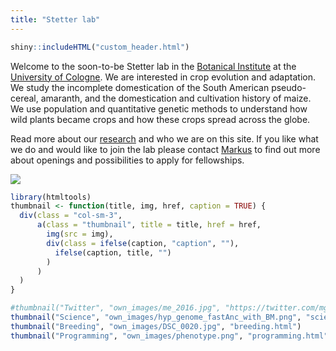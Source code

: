 ```yaml
---
title: "Stetter lab"
---
```


```r
shiny::includeHTML("custom_header.html")
```



Welcome to the soon-to-be Stetter lab in the [Botanical Institute](http://www.botanik.uni-koeln.de/1634.html?&L=1) at the [University of Cologne](https://www.uni-koeln.de/). 
We are interested in crop evolution and adaptation. We study the incomplete domestication of the South American pseudo-cereal, amaranth, and the domestication and cultivation history of maize. We use population and quantitative genetic methods to understand how wild plants became crops and how these crops spread across the globe. 

Read more about our [research](research.html) and who we are on this site. If you like what we do and would like to join the lab please contact [Markus](mailto:mgstetter@gmail.com) to find out more about openings and possibilities to apply for fellowships.


![](own_images/labcloud.png)


```r


library(htmltools)
thumbnail <- function(title, img, href, caption = TRUE) {
  div(class = "col-sm-3",
      a(class = "thumbnail", title = title, href = href,
        img(src = img),
        div(class = ifelse(caption, "caption", ""),
          ifelse(caption, title, "")
        )
      )
  )
}
```

```r
#thumbnail("Twitter", "own_images/me_2016.jpg", "https://twitter.com/mgstetter")
thumbnail("Science", "own_images/hyp_genome_fastAnc_with_BM.png", "science.html")
thumbnail("Breeding", "own_images/DSC_0020.jpg", "breeding.html")
thumbnail("Programming", "own_images/phenotype.png", "programming.html")

```



<script>
  (function(i,s,o,g,r,a,m){i['GoogleAnalyticsObject']=r;i[r]=i[r]||function(){
  (i[r].q=i[r].q||[]).push(arguments)},i[r].l=1*new Date();a=s.createElement(o),
  m=s.getElementsByTagName(o)[0];a.async=1;a.src=g;m.parentNode.insertBefore(a,m)
  })(window,document,'script','https://www.google-analytics.com/analytics.js','ga');

  ga('create', 'UA-96594188-1', 'auto');
  ga('send', 'pageview');

</script>

